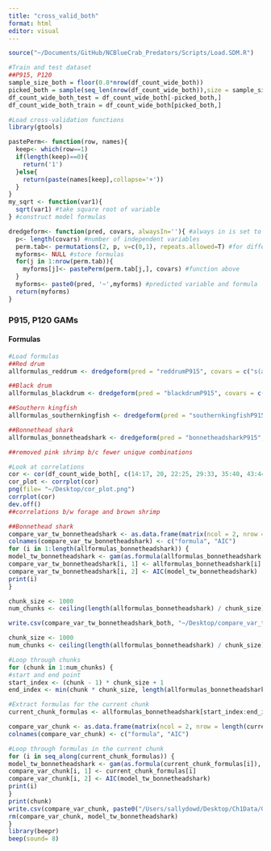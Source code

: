 ```yaml
---
title: "cross_valid_both"
format: html
editor: visual
---
```


```r
source("~/Documents/GitHub/NCBlueCrab_Predators/Scripts/Load.SDM.R")

#Train and test dataset
##P915, P120 
sample_size_both = floor(0.8*nrow(df_count_wide_both))
picked_both = sample(seq_len(nrow(df_count_wide_both)),size = sample_size_both) 
df_count_wide_both_test = df_count_wide_both[-picked_both,]
df_count_wide_both_train = df_count_wide_both[picked_both,]
```

```r
#Load cross-validation functions 
library(gtools)

pastePerm<- function(row, names){
  keep<- which(row==1)
  if(length(keep)==0){
    return('1')
  }else{
    return(paste(names[keep],collapse='+'))
  }
}
my_sqrt <- function(var1){
  sqrt(var1) #take square root of variable 
} #construct model formulas 

dredgeform<- function(pred, covars, alwaysIn=''){ #always in is set to empty string
  p<- length(covars) #number of independent variables
  perm.tab<- permutations(2, p, v=c(0,1), repeats.allowed=T) #for different combinations of predictor variables
  myforms<- NULL #store formulas 
  for(j in 1:nrow(perm.tab)){
    myforms[j]<- pastePerm(perm.tab[j,], covars) #function above
  }
  myforms<- paste0(pred, '~',myforms) #predicted variable and formula
  return(myforms)
}
```

### P915, P120 GAMs
#### Formulas

```r
#Load formulas
##Red drum
allformulas_reddrum <- dredgeform(pred = "reddrumP915", covars = c("s(avgdepth)", "s(avgssal)", "s(avgstemp)", "s(avgsdo)", "s(SAVkm)", "s(InletDistkm)", "s(NoFishRest)", "s(atlanticmenhadenP915)", "s(atlanticcroakerP915)", "s(spotP915)", "s(blackdrumP915)", "s(pinfishP915)", "s(atlanticcroakerP120)", "s(atlanticmenhadenP120)", "s(pinfishP120)", "s(spotP120)", "s(bluecrabP120)", "s(whiteshrimpP120)", "s(pinkshrimpP120)", "s(brownshrimpP120)", "s(southernflounderP120)", "s(weakfishP120)", "s(reddrumforage)", "factor(FishingAllnum)", "factor(Sedsizecommon)"))

##Black drum
allformulas_blackdrum <- dredgeform(pred = "blackdrumP915", covars = c("s(avgdepth)", "s(avgssal)", "s(avgstemp)", "s(avgsdo)", "s(SAVkm)", "s(InletDistkm)", "s(NoFishRest)", "s(reddrumP915)", "s(blackdrumP915forage)", "s(bluecrabP120)", "s(whiteshrimpP120)", "s(pinkshrimpP120)", "s(brownshrimpP120)", "factor(FishingAllnum)", "factor(Sedsizecommon)"))

##Southern kingfish
allformulas_southernkingfish <- dredgeform(pred = "southernkingfishP915", covars = c("s(avgdepth)", "s(avgssal)", "s(avgstemp)", "s(avgsdo)", "s(SAVkm)", "s(InletDistkm)", "s(NoFishRest)", "s(atlanticmenhadenP915)", "s(atlanticcroakerP915)", "s(spotP915)", "s(southernkingfishforageP915)", "s(atlanticmenhadenP120)", "s(atlanticcroakerP120)", "s(spotP120)", "s(bluecrabP120)", "s(whiteshrimpP120)", "s(pinkshrimpP120)", "s(brownshrimpP120)", "factor(FishingAllnum)", "factor(Sedsizecommon)"))

##Bonnethead shark 
allformulas_bonnetheadshark <- dredgeform(pred = "bonnetheadsharkP915", covars = c("s(avgdepth)", "s(avgssal)", "s(avgstemp)", "s(avgsdo)", "s(SAVkm)", "s(InletDistkm)", "s(NoFishRest)", "s(bonnetheadsharkP915forage)", "s(bluecrabP120)", "s(whiteshrimpP120)", "s(brownshrimpP120)", "s(NoFishRest)", "factor(FishingAllnum)", "factor(Sedsizecommon)"))

##removed pink shrimp b/c fewer unique combinations 
```

```r
#Look at correlations 
cor <- cor(df_count_wide_both[, c(14:17, 20, 22:25, 29:33, 35:40, 43:44, 46:49)])
cor_plot <- corrplot(cor)
png(file= "~/Desktop/cor_plot.png")
corrplot(cor)
dev.off()
##correlations b/w forage and brown shrimp
```

```r

##Bonnethead shark
compare_var_tw_bonnetheadshark <- as.data.frame(matrix(ncol = 2, nrow = 0))
colnames(compare_var_tw_bonnetheadshark) <- c("formula", "AIC")
for (i in 1:length(allformulas_bonnetheadshark)) {
model_tw_bonnetheadshark <- gam(as.formula(allformulas_bonnetheadshark[i]), family= tw(link= "log"), data=df_count_wide_both_train)
compare_var_tw_bonnetheadshark[i, 1] <- allformulas_bonnetheadshark[i]
compare_var_tw_bonnetheadshark[i, 2] <- AIC(model_tw_bonnetheadshark)
print(i)
}

chunk_size <- 1000
num_chunks <- ceiling(length(allformulas_bonnetheadshark) / chunk_size)

write.csv(compare_var_tw_bonnetheadshark_both, "~/Desktop/compare_var_tw_bonnetheadshark.csv")
```


```r
chunk_size <- 1000
num_chunks <- ceiling(length(allformulas_bonnetheadshark) / chunk_size)

#Loop through chunks
for (chunk in 1:num_chunks) {
#start and end point 
start_index <- (chunk - 1) * chunk_size + 1
end_index <- min(chunk * chunk_size, length(allformulas_bonnetheadshark))

#Extract formulas for the current chunk
current_chunk_formulas <- allformulas_bonnetheadshark[start_index:end_index]

compare_var_chunk <- as.data.frame(matrix(ncol = 2, nrow = length(current_chunk_formulas)))
colnames(compare_var_chunk) <- c("formula", "AIC")

#Loop through formulas in the current chunk
for (i in seq_along(current_chunk_formulas)) {
model_tw_bonnetheadshark <- gam(as.formula(current_chunk_formulas[i]), family= tw(link= "log"), data=df_count_wide_both_train)
compare_var_chunk[i, 1] <- current_chunk_formulas[i]
compare_var_chunk[i, 2] <- AIC(model_tw_bonnetheadshark)
print(i)
}
print(chunk)
write.csv(compare_var_chunk, paste0("/Users/sallydowd/Desktop/Ch1Data/GAMs/model_selection/P915.P120/bonnethead/","bonnethead_", chunk, ".csv"), row.names = FALSE)
rm(compare_var_chunk, model_tw_bonnetheadshark)
}
library(beepr)
beep(sound= 8)
```

